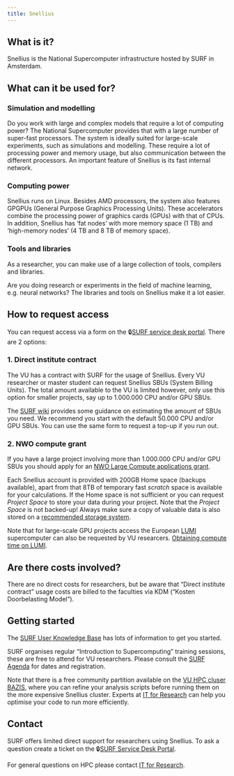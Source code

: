 ```yaml
---
title: Snellius
---
```


## What is it?
Snellius is the National Supercomputer infrastructure hosted by SURF in Amsterdam. 

## What can it be used for?
### **Simulation and modelling**

Do you work with large and complex models that require a lot of computing power? The National Supercomputer provides that with a large number of super-fast processors. The system is ideally suited for large-scale experiments, such as simulations and modelling. These require a lot of processing power and memory usage, but also communication between the different processors. An important feature of Snellius is its fast internal network.

### **Computing power**

Snellius runs on Linux. Besides AMD processors, the system also features GPGPUs (General Purpose Graphics Processing Units). These accelerators combine the processing power of graphics cards (GPUs) with that of CPUs. In addition, Snellius has 'fat nodes' with more memory space (1 TB) and 'high-memory nodes' (4 TB and 8 TB of memory space).

### **Tools and libraries**

As a researcher, you can make use of a large collection of tools, compilers and libraries.

Are you doing research or experiments in the field of machine learning, e.g. neural networks? The libraries and tools on Snellius make it a lot easier.

## How to request access
You can request access via a form on the 🔒[SURF service desk portal](https://servicedesk.surf.nl). There are 2 options:

### **1. Direct institute contract**

The VU has a contract with SURF for the usage of Snellius. Every VU researcher or master student can request Snellius SBUs (System Billing Units). The total amount available to the VU is limited however, only use this option for smaller projects, say up to 1.000.000 CPU and/or GPU SBUs. 

The [SURF wiki](https://servicedesk.surf.nl/wiki/display/WIKI/Estimating+SBUs) provides some guidance on estimating the amount of SBUs you need. We recommend you start with the default 50.000 CPU and/or GPU SBUs. You can use the same form to request a top-up if you run out.

### **2. NWO compute grant**

If you have a large project involving more than 1.000.000 CPU and/or GPU SBUs you should apply for an [NWO Large Compute applications grant](https://www.surf.nl/en/large-compute-applications-nwo).

Each Snellius account is provided with 200GB Home space (backups available), apart from that 8TB of temporary fast _scratch_ space is available for your calculations. If the Home space is not sufficient or you can request _Project Space_ to store your data during your project. Note that the _Project Space_ is not backed-up! Always make sure a copy of valuable data is also stored on a [recommended storage system](./data-storage.qmd). 

Note that for large-scale GPU projects access the European [LUMI](https://www.surf.nl/en/services/lumi) supercomputer can also be requested by VU researcers. [Obtaining compute time on LUMI](https://servicedesk.surf.nl/wiki/display/WIKI/Obtaining+compute+time).

## Are there costs involved?
There are no direct costs for researchers, but be aware that "Direct institute contract" usage costs are billed to the faculties via KDM ("Kosten Doorbelasting Model"). 

## Getting started
The [SURF User Knowledge Base](https://servicedesk.surf.nl/wiki/display/WIKI/Snellius) has lots of information to get you started.

SURF organises regular "Introduction to Supercomputing" training sessions, these are free to attend for VU researchers. Please consult the [SURF Agenda](https://www.surf.nl/en/agenda) for dates and registration.

Note that there is a free community partition available on the [VU HPC cluser BAZIS](./bazis.qmd), where you can refine your analysis scripts before running them on the more expensive Snellius cluster. Experts at [IT for Research](mailto:itvo.it@vu.nl) can help you optimise your code to run more efficiently. 

## Contact
SURF offers limited direct support for researchers using Snellius. To ask a question create a ticket on the 🔒[SURF Service Desk Portal](https://servicedesk.surf.nl/).

For general questions on HPC please contact [IT for Research](mailto:itvo.it@vu.nl). 

